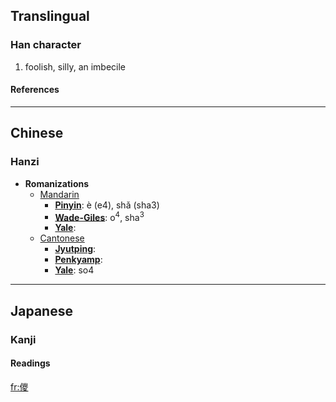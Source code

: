==Translingual==
===Han character===
{{Han char|rad=人|as=13|sn=15|four=|canj=人山金水 (OUCE)}}
# foolish, silly, an imbecile
====References====
{{Han ref|kx=0119.231|dkj=01201|hdz=10226.090|uh=510D|ud=20749}}
----

==Chinese==
===Hanzi===


* '''Romanizations'''
** [[Mandarin]]
*** '''[[Pinyin]]''': è (e4), shǎ (sha3)
*** '''[[Wade-Giles]]''': o<sup>4</sup>, sha<sup>3</sup>
*** '''[[Yale]]''': 
**[[Cantonese]]
***'''[[Jyutping]]''':
***'''[[Penkyamp]]''': 
***'''[[Yale]]''': so4


----
==Japanese==
===Kanji===
{{ja-kanji|grade=|rs=人13}}
====Readings====
{{ja-readings|on=[[さ]] (sa)|kun=}}




[[fr:儍]]